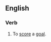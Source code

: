 ==English==

===Verb===
{{en-verb|hits the net|hitting the net|hit the net}}

# {{lb|en|football}} To [[score]] a [[goal]].